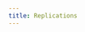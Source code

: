 ```yaml
---
title: Replications
---
```


<!--Setting up runner, running replications, why we run replications-->
